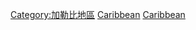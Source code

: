 {{Cat main|加勒比經濟}}
{{Commons cat|Economy of the Caribbean}}

[[Category:加勒比地區|Category:加勒比地區]]
[[Category:各地區經濟|Caribbean]]
[[Category:北美洲經濟|Caribbean]]
